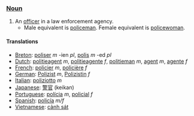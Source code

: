 ===[[Noun]]===

#An [[officer]] in a law enforcement agency.
#*Male equivalent is [[policeman]].  Female equivalent is [[policewoman]].

==== Translations ====

*[[Breton]]: [[poliser]] ''m'' -ien ''pl'', [[polis]] ''m'' -ed ''pl''
*[[Dutch]]: [[politieagent]] ''m'', [[politieagente]] ''f'', [[politieman]] ''m'', [[agent]] ''m'', [[agente]] ''f''
*[[French]]: [[policier]] ''m'', [[policière]] ''f''
*[[German]]: [[Polizist]] ''m'', [[Polizistin]] ''f''
*[[Italian]]: [[poliziotto]] ''m''
*[[Japanese]]: [[警官]] (keikan)
*[[Portuguese]]: [[polícia]] ''m'', [[policial]] ''f''
*[[Spanish]]: [[policía]] ''m/f''
*[[Vietnamese]]: [[cảnh sát]]